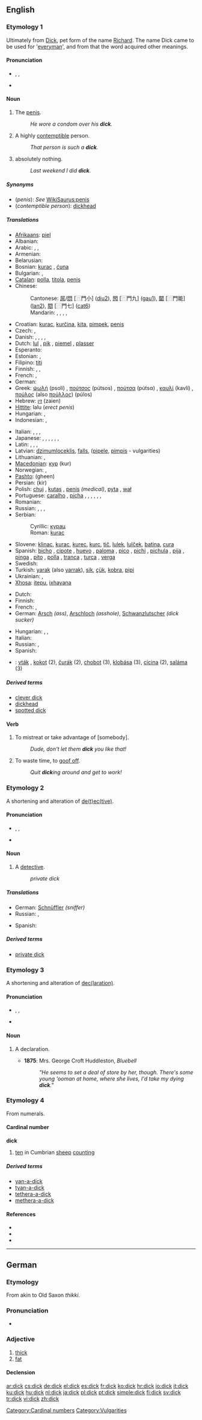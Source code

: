 {{also|Dick}}
==English==

===Etymology 1===
Ultimately from [[Dick]], pet form of the name [[Richard]]. The name Dick came to be used for '[[everyman]]', and from that the word acquired other meanings.

====Pronunciation====
* {{enPR|dĭk}}, {{IPA|/dɪk/}}, {{SAMPA|/dIk/}}
* {{audio|en-us-dick.ogg|Audio (US)}}
*: {{rhymes|ɪk}}

====Noun====
{{en-noun|s|-}}

# {{context|British|US|coarse|slang}} The [[penis]].
#: ''He wore a condom over his '''dick'''.''
# {{context|British|US|offensive|coarse|slang}} A highly [[contemptible]] person.
#: ''That person is such a '''dick'''.''
# {{context|US|Canadian English|uncountable|slang}} absolutely nothing.
#: ''Last weekend I did '''dick'''.''

=====Synonyms=====
* (''penis''): ''See'' [[WikiSaurus:penis]]
* (''contemptible person''): [[dickhead]]

=====Translations=====
{{trans-top|penis}}
<!--Note: put SLANG terms in this table, preferably coarse slang rather than taboo slang-->
* [[Afrikaans]]: [[piel]]
* Albanian: {{t-|sq|kar|xs=Albanian}}
* Arabic: {{t+|ar|زب|m|tr=zubb}}, {{t-|ar|زبر|m|tr=zubr}}, {{t|ar|أير|m|tr='ayr}}
* Armenian: {{t-|hy|կլիր|tr=klir}}
* Belarusian: {{t-|be|хуй|m|tr=xuj|xs=Belarusian}}
* Bosnian: [[kurac]] {{m}}, [[ćuna]] {{f}}
* Bulgarian: {{t-|bg|кур|m|tr=kur}}, {{t+|bg|хуй|m|tr=huj}}
* [[Catalan]]: [[polla]], [[titola]], [[penis]]
* Chinese:
*: Cantonese: [[屌]]/[[𨳒]] [⿵門小] ([[diu2]]), [[𨳊]] [⿵門九] ([[gau1]]), [[𨶙]] [⿵門能] ([[lan2]]), [[𨳍]] [⿵門七] ([[cat6]])
*: Mandarin: {{t|cmn|雞巴|sc=Hani}}, {{t|cmn|鸡巴|tr=jība|sc=Hani}}, {{t-|cmn|屌|tr=diǎo|sc=Hani}}, {{qualifier|euphemism}} {{t-|cmn|鳥|sc=Hani}}, {{t-|cmn|鸟|tr=diǎo|sc=Hani}}
* Croatian: [[kurac]], [[kurčina]], [[kita]], [[pimpek]], [[penis]]
* Czech: {{t+|cs|čurák|m}}, {{t-|cs|šulin|m}}
* Danish: {{t+|da|pik}}, {{t-|da|gren|c}}, {{t-|da|dolk|c}}, {{t-|da|diller|c}}, {{t|da|Kødfløjte|c}}
* Dutch: [[lul]] {{m}}, [[pik]] {{m}}, [[piemel]] {{m}}, [[plasser]] {{m}}
* Esperanto: {{t+|eo|kaco|xs=Esperanto}}
* Estonian: {{t+|et|munn}}, {{t+|et|türa}}
* Filipino: [[titi]]
* Finnish: {{t+|fi|kalu}}, {{t+|fi|mulkku}}, {{t+|fi|kyrpä}}
* French: {{t+|fr|bitte}}, {{t+|fr|bite|f}}
* German: {{t+|de|Schwanz|m}}
* Greek: [[ψωλή]] (psolí) {{f}}, [[πούτσος]] (pútsos) {{m}}, [[πούτσα]] (pútsα) {{f}}, [[καυλί]] (kavlí) {{n}}, [[πούλος]] (also [[πούλλος]]) (púlos) {{m}}
* Hebrew: [[זין]] (zaien)
* [[Hittite]]: lalu {{n}} (''erect penis'')
* Hungarian: {{t+|hu|fasz}}, {{t+|hu|pöcs}}
* Indonesian: {{t|id|Kontol|xs=Indonesian}}, {{t-|id|titit|xs=Indonesian}}
{{trans-mid}}
* Italian: {{t-|it|pisello|m}}, {{t+|it|cazzo|m}}, {{t+|it|uccello|m}}, {{t+|it|minchia|f}}
* Japanese: {{t+|ja|ちんこ|tr=chinko}}, {{t-|ja|ちんぽ|tr=chinpo}}, {{t-|ja|ちんちん|tr=chinchin}}, {{qualifier|of children}} {{t|ja|おちんちん|tr=o-chinchin}}, {{t|ja|ぽこちん|tr=pokochin}}, {{t|ja|まら|tr=mara}}, {{t|ja|ちんぽこ|tr=chinpoko}}
* Latin: {{t-|la|penis|m}}, {{t-|la|phallus|m}}, {{t-|la|verpa|f}}, {{t-|la|mentula|f}}
* Latvian: [[dzimumloceklis]], [[falls]], ([[pipele]], [[pimpis]] - vulgarities)
* Lithuanian: {{t-|lt|bybis|m|alt=bỹbis|xs=Lithuanian}}, {{t-|lt|bybys|m|alt=bybỹs|xs=Lithuanian}}
* [[Macedonian]]: [[кур]] (kur) {{m}}
* Norwegian: {{t+|no|kuk}}, {{t+|no|pikk|m}}
* [[Pashto]]: {{fa-Arab|[[غيڼ]]}} (gheen)
* Persian: {{fa-Arab|[[کیر]]}} (kir)
* Polish: [[chuj]] {{m}}, [[kutas]] {{m}}, [[penis]] {{m}} ''(medical)'', [[pyta]] {{f}}, [[wał]] {{m}}
* Portuguese: [[caralho]] {{m}}, [[picha]] {{f}},  {{t|pt|pica|f}},  {{t|pt|jeba|f}},  {{t|pt|verga|f}},  {{t|pt|pau|m}},  {{t|pt|pinto|m}},  {{t|pt|cacete|m}}
* Romanian: {{t+|ro|pulă|f}}
* Russian: {{t+|ru|хуй|m|tr=xuj}}, {{t+|ru|хер|m|tr=xer}}, {{qualifier|mild}} {{t+|ru|член|m|tr=člen}}, {{qualifier|of children}} {{t|ru|писюн|m|tr=pisjún}}
* Serbian:
*: Cyrillic: [[курац]] {{m}}
*: Roman: [[kurac]] {{m}}
* Slovene: [[klinac]], [[kurac]], [[kurec]], [[kurc]], [[tič]], [[lulek]], [[lulček]], [[batina]], [[cura]]
* Spanish: {{italbrac|all of these words are vulgar usage}} [[bicho]] {{m}} {{italbrac|Puerto Rico}}, [[cipote]] {{m}} {{italbrac|Spain}}, [[huevo]] {{m}} {{italbrac|Venezuela}}, [[paloma]] {{f}} {{italbrac|Venezuela}}, [[pico]] {{f}} {{italbrac|Chile}}, [[pichi]] {{m}} {{italbrac|Bolivia}}, [[pichula]] {{f}} {{italbrac|Peru}}, [[pija]] {{f}} {{italbrac|Argentina}}, [[pinga]] {{f}} {{italbrac|Costa Rica|Cuba|Dominican Republic|Guatemala|Panama|Peru|Spain's Canary Islands|Venezuela}}, [[pito]] {{m}} {{italbrac|Mexico}}, [[polla]] {{f}} {{italbrac|Spain standard usage}}, [[tranca]] {{f}} {{italbrac|Spain}}, [[turca]] {{f}} {{italbrac|Nicaragua}}, [[verga]] {{f}} {{italbrac|now especially El Salvador|Paraguay}} <!--[[pene]] {{m}} (that's a rather formal usage, not vulgar), I don't know where are these words used, meaning 'dick':  [[carajo]] {{m}}, [[picha]] {{f}}, [[pipe]] {{m}}, [[pirula]] {{f}}, [[pirulo]] {{m}}, [[poste]] {{m}}- -->
* Swedish: {{t+|sv|kuk|m}}
* Turkish: [[yarak]] (also [[yarrak]]), [[sik]], [[çük]], [[kobra]], [[pipi]]
* Ukrainian: {{t+|uk|хуй|m|tr=xuj|xs=Ukrainian}}, {{qualifier|of children}} {{t|uk|пісюн|m|tr=pisjún|xs=Ukrainian}} <!-- [[піпа]] ?-->
* [[Xhosa]]: [[itepu]], [[ixhayana]]
{{trans-bottom}}

{{trans-top|highly contemptible person}}
<!--Note: put SLANG terms in this table-->
* Dutch: {{t+|nl|lul|m}}
* Finnish: {{t+|fi|mulkku}}
* French: {{t+|fr|connard|m}},  {{t+|fr|pédé|m}}
* German: [[Arsch]] {{m}} ''(ass)'', [[Arschloch]] {{m}} ''(asshole)'', [[Schwanzlutscher]] ''(dick sucker)''
{{trans-mid}}
* Hungarian: {{t+|hu|fasz}}, {{t+|hu|pöcs}}, {{t-|hu|faszfej}}
* Italian: {{t+|it|coglione}}
* Russian: {{t+|ru|хуй|m|tr=xuj}}, {{t+|ru|хер|m|tr=xer}}
* Spanish: {{t+|es|pendejo|m}}
{{trans-bottom}}

{{checktrans-top}}
* {{ttbc|Slovak}}: [[vták]] , [[kokot]] (2), [[čurák]] (2), [[chobot]] (3), [[klobása]] (3), [[cicina]] (2), [[saláma]] (3)
{{trans-bottom}}

=====Derived terms=====
* [[clever dick]]
* [[dickhead]]
* [[spotted dick]]

====Verb====
{{en-verb}}

# {{slang}} To mistreat or take advantage of [somebody].
#: ''Dude, don't let them '''dick''' you like that!''
# {{slang}} To waste time, to [[goof off]].
#: ''Quit '''dick'''ing around and get to work!''

===Etymology 2===
A shortening and alteration of [[detective|de(t)ec(tive)]].

====Pronunciation====
* {{enPR|dĭk}}, {{IPA|/dɪk/}}, {{SAMPA|/dIk/}}
* {{audio|en-us-dick.ogg|Audio (US)}}
*: {{rhymes|ɪk}}

====Noun====
{{en-noun|s}}

# {{context|dated|US|slang}} A [[detective]].
#: ''private dick''

=====Translations=====
{{trans-top|detective}}
* German: [[Schnüffler]] {{m}} ''(sniffer)''
* Russian: {{t+|ru|ищейка|m|f|tr=iščéjka}},  {{t+|ru|детектив|m|tr=detektív}}
{{trans-mid}}
* Spanish: {{t-|es|sabueso|m}}
{{trans-bottom}}

=====Derived terms=====
* [[private dick]]

===Etymology 3===
A shortening and alteration of [[declaration|dec(laration)]].

====Pronunciation====
* {{enPR|dĭk}}, {{IPA|/dɪk/}}, {{SAMPA|/dIk/}}
* {{audio|en-us-dick.ogg|Audio (US)}}
*: {{rhymes|ɪk}}

====Noun====
{{en-noun|s}}

# {{obsolete}} A declaration.
#* '''1875''': Mrs. George Croft Huddleston, ''Bluebell''
#*: ''"He seems to set a deal of store by her, though. There's some young 'ooman at home, where she lives, I'd take my dying '''dick'''."''

===Etymology 4===
{{wikipedia|Yan Tan Tethera}}
From {{etyl|cel|en}} numerals.

====Cardinal number====
'''dick'''

# {{context|West Cumbrian|Borrowdale}} {{dialect}} [[ten]] in Cumbrian [[sheep]] [[counting]]

=====Derived terms=====
* [[yan-a-dick]]
* [[tyan-a-dick]]
* [[tethera-a-dick]]
* [[methera-a-dick]]

====References====
* {{cite book
| last = Wirght
| first = Peter
| title = Cumbrian Chat
| origyear = 1995
| publisher = Dalesman Publishing Company
| id = ISBN 185-568-092-0
| pages = 7
}}
* {{cite book
| last = Deakin
| first = Michael A.B.
| editor = Leigh-Lancaster, David
| title = The Name of the Number
| origyear = 2007
| url = http://books.google.co.uk/books?id=sSGPsbUdzuMC&printsec=frontcover&dq=The+Name+of+the+Number&client=firefox-a&sig=rltANTWrl82R7Ho4mEv0PivE698
| accessdate = 2008-05-17
| publisher = Australian Council for Educational Research
| id = ISBN 0864317573
| pages = 75
}}
* {{cite book
| last = Varvogli
| first = Aliki
| title = Annie Proulx's The Shipping News: A Reader's Guide
| origyear = 2002
| url = http://books.google.co.uk/books?id=YwW7f0jB9swC&printsec=frontcover&dq=subject:%22Proulx,+Annie%22&client=firefox-a&sig=1V4j_clhRbrJm7XnesnFDk8NU0Q
| accessdate = 2008-05-17
| publisher = Continuum International Publishing Group
| id = ISBN 0826452337
| pages = 24-25
}}

[[Category:Cardinal numbers]]
[[Category:Vulgarities]]

----

==German==

===Etymology===
From {{etyl|goh|de}} {{term|dicchi|lang=goh}} akin to Old Saxon ''thikki''.

===Pronunciation===
* {{IPA|/dɪk/|lang=de}}

===Adjective===
{{de-adj|dicker|dicksten}}

# [[thick]]
# [[fat]]

====Declension====
{{de-decl-adj|dick|dicker|dickst}}

[[ar:dick]]
[[cs:dick]]
[[de:dick]]
[[el:dick]]
[[es:dick]]
[[fr:dick]]
[[ko:dick]]
[[hr:dick]]
[[io:dick]]
[[it:dick]]
[[ku:dick]]
[[hu:dick]]
[[nl:dick]]
[[ja:dick]]
[[pl:dick]]
[[pt:dick]]
[[simple:dick]]
[[fi:dick]]
[[sv:dick]]
[[tr:dick]]
[[vi:dick]]
[[zh:dick]]
